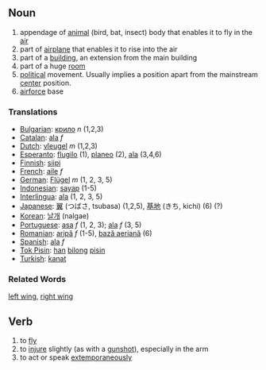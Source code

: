 ==Noun==
#appendage of [[animal]] (bird, bat, insect) body that enables it to fly in the [[air]]
#part of [[airplane]] that enables it to rise into the air
#part of a [[building]], an extension from the main building
#part of a huge [[room]]
#[[political]] movement. Usually implies a position apart from the mainstream [[center]] position.
#[[airforce]] base

===Translations===
*[[Bulgarian]]: [[крило]] ''n'' (1,2,3)
*[[Catalan]]: [[ala]] ''f''
*[[Dutch]]: [[vleugel]] ''m'' (1,2,3)
*[[Esperanto]]: [[flugilo]] (1), [[planeo]] (2), [[ala]] (3,4,6)
*[[Finnish]]: [[siipi]]
*[[French]]: [[aile]] ''f''
*[[German]]: [[Flügel]] ''m'' (1, 2, 3, 5)
*[[Indonesian]]: [[sayap]] (1-5)
*[[Interlingua]]: [[ala]] (1, 2, 3, 5)
*[[Japanese]]: [[翼]] (つばさ, tsubasa) (1,2,5), [[基地]] (きち, kichi) (6) (?)
*[[Korean]]: [[날개]] (nalgae)
*[[Portuguese]]: [[asa]] ''f'' (1, 2, 3); [[ala]] ''f'' (3, 5)
*[[Romanian]]: [[aripă]] ''f'' (1-5), [[bază aeriană]] (6)
*[[Spanish]]: [[ala]] ''f''
*[[Tok Pisin]]: [[han]] [[bilong]] [[pisin]]
*[[Turkish]]: [[kanat]]

=== Related Words ===
[[left wing]], [[right wing]]

==Verb==

# to [[fly]]
# to [[injure]] slightly (as with a [[gunshot]]), especially in the arm
# to act or speak [[extemporaneous]]ly